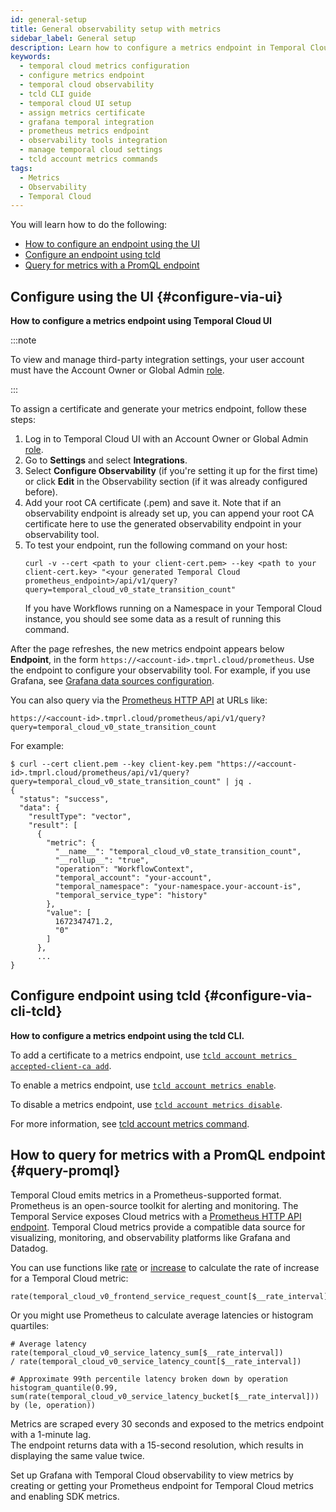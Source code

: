 ```yaml
---
id: general-setup
title: General observability setup with metrics
sidebar_label: General setup
description: Learn how to configure a metrics endpoint in Temporal Cloud using the UI or tcld CLI, assign certificates, and integrate with observability tools like Grafana.
keywords:
  - temporal cloud metrics configuration
  - configure metrics endpoint
  - temporal cloud observability
  - tcld CLI guide
  - temporal cloud UI setup
  - assign metrics certificate
  - grafana temporal integration
  - prometheus metrics endpoint
  - observability tools integration
  - manage temporal cloud settings
  - tcld account metrics commands
tags:
  - Metrics
  - Observability
  - Temporal Cloud
---
```



You will learn how to do the following:

- [How to configure an endpoint using the UI](#configure-via-ui)
- [Configure an endpoint using tcld](#configure-via-cli-tcld)
- [Query for metrics with a PromQL endpoint](#query-promql)

## Configure using the UI {#configure-via-ui}

**How to configure a metrics endpoint using Temporal Cloud UI**

:::note

To view and manage third-party integration settings, your user account must have the Account Owner or Global Admin [role](/cloud/users#account-level-roles).

:::

To assign a certificate and generate your metrics endpoint, follow these steps:

1. Log in to Temporal Cloud UI with an Account Owner or Global Admin [role](/cloud/users#account-level-roles).
2. Go to **Settings** and select **Integrations**.
3. Select **Configure Observability** (if you're setting it up for the first time) or click **Edit** in the Observability section (if it was already configured before).
4. Add your root CA certificate (.pem) and save it.
   Note that if an observability endpoint is already set up, you can append your root CA certificate here to use the generated observability endpoint in your observability tool.
5. To test your endpoint, run the following command on your host:
   ```
   curl -v --cert <path to your client-cert.pem> --key <path to your client-cert.key> "<your generated Temporal Cloud prometheus_endpoint>/api/v1/query?query=temporal_cloud_v0_state_transition_count"
   ```
   If you have Workflows running on a Namespace in your Temporal Cloud instance, you should see some data as a result of running this command.

After the page refreshes, the new metrics endpoint appears below **Endpoint**, in the form `https://<account-id>.tmprl.cloud/prometheus`.
Use the endpoint to configure your observability tool.
For example, if you use Grafana, see [Grafana data sources configuration](/cloud/metrics/prometheus-grafana#grafana-data-sources-configuration).

You can also query via the [Prometheus HTTP API](https://prometheus.io/docs/prometheus/latest/querying/api/) at URLs like:

```
https://<account-id>.tmprl.cloud/prometheus/api/v1/query?query=temporal_cloud_v0_state_transition_count
```

For example:

```
$ curl --cert client.pem --key client-key.pem "https://<account-id>.tmprl.cloud/prometheus/api/v1/query?query=temporal_cloud_v0_state_transition_count" | jq .
{
  "status": "success",
  "data": {
    "resultType": "vector",
    "result": [
      {
        "metric": {
          "__name__": "temporal_cloud_v0_state_transition_count",
          "__rollup__": "true",
          "operation": "WorkflowContext",
          "temporal_account": "your-account",
          "temporal_namespace": "your-namespace.your-account-is",
          "temporal_service_type": "history"
        },
        "value": [
          1672347471.2,
          "0"
        ]
      },
      ...
}
```

## Configure endpoint using tcld {#configure-via-cli-tcld}

**How to configure a metrics endpoint using the tcld CLI.**

To add a certificate to a metrics endpoint, use [`tcld account metrics accepted-client-ca add`](/cloud/tcld/account#add).

To enable a metrics endpoint, use [`tcld account metrics enable`](/cloud/tcld/account#enable).

To disable a metrics endpoint, use [`tcld account metrics disable`](/cloud/tcld/account#disable).

For more information, see [tcld account metrics command](/cloud/tcld/account#metrics).

## How to query for metrics with a PromQL endpoint {#query-promql}

Temporal Cloud emits metrics in a Prometheus-supported format.
Prometheus is an open-source toolkit for alerting and monitoring.
The Temporal Service exposes Cloud metrics with a [Prometheus HTTP API endpoint](https://prometheus.io/docs/prometheus/latest/querying/api/).
Temporal Cloud metrics provide a compatible data source for visualizing, monitoring, and observability platforms like Grafana and Datadog.

You can use functions like [rate](https://prometheus.io/docs/prometheus/latest/querying/functions/#rate) or [increase](https://prometheus.io/docs/prometheus/latest/querying/functions/#increase) to calculate the rate of increase for a Temporal Cloud metric:

```
rate(temporal_cloud_v0_frontend_service_request_count[$__rate_interval])
```

Or you might use Prometheus to calculate average latencies or histogram quartiles:

```
# Average latency
rate(temporal_cloud_v0_service_latency_sum[$__rate_interval])
/ rate(temporal_cloud_v0_service_latency_count[$__rate_interval])

# Approximate 99th percentile latency broken down by operation
histogram_quantile(0.99, sum(rate(temporal_cloud_v0_service_latency_bucket[$__rate_interval])) by (le, operation))
```

Metrics are scraped every 30 seconds and exposed to the metrics endpoint with a 1-minute lag.\
The endpoint returns data with a 15-second resolution, which results in displaying the same value twice.

Set up Grafana with Temporal Cloud observability to view metrics by creating or getting your Prometheus endpoint for Temporal Cloud metrics and enabling SDK metrics.

<RelatedReadContainer>
  <RelatedReadItem path="/cloud/metrics/prometheus-grafana" text="How to set up Grafana with Temporal Cloud observability" archetype="feature-guide" />
  <RelatedReadItem path="/production-deployment/cloud/worker-health" text="How to monitor Worker Health with Temporal Cloud Metrics" archetype="feature-guide" />
  <RelatedReadItem path="/production-deployment/cloud/service-health" text="How to monitor Service Health with Temporal Cloud Metrics" archetype="feature-guide" />
</RelatedReadContainer>
